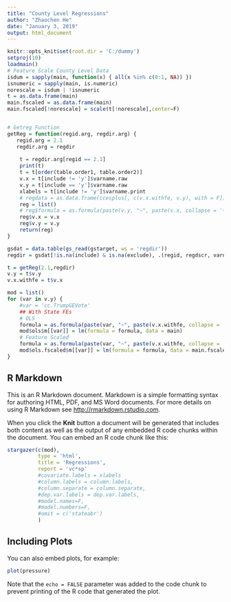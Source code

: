 ```yaml
---
title: "County Level Regressions"
author: "Zhaochen He"
date: "January 3, 2019"
output: html_document
---
```




```r
knitr::opts_knit$set(root.dir = 'C:/dummy')
setproj(10)
loadmain()
# Feature Scale County Level Data
isdum = sapply(main, function(x) { all(x %in% c(0:1, NA)) })
isnumeric = sapply(main, is.numeric)
norescale = isdum | !isnumeric
t = as.data.frame(main)
main.fscaled = as.data.frame(main)
main.fscaled[!norescale] = scale(t[!norescale],center=F)


# Getreg Function
getReg = function(regid.arg, regdir.arg) {
   regid.arg = 2.1
   regdir.arg = regdir
   
    t = regdir.arg[regid == 2.1]
    print(t)
    t = t[order(table.order1, table.order2)]
    v.x = t[include != 'y']$varname.raw
    v.y = t[include == 'y']$varname.raw
    xlabels = t[include != 'y']$varname.print
    # regdata = as.data.frame(ccesplus[, c(v.x.withfe, v.y), with = F])
    reg = list()
    # reg$formula = as.formula(paste(v.y, "~", paste(v.x, collapse = '+')))
    reg$v.x = v.x
    reg$v.y = v.y
    return(reg)
}

gsdat = data.table(gs_read(gstarget, ws = 'regdir'))
regdir = gsdat[!is.na(include) & is.na(exclude), .(regid, regdscr, varname.raw, varname.print, table.cat, table.order1, table.order2, exclude, include, flag1, flag2)]

t = getReg(2.1,regdir)
v.y = t$v.y
v.x.withfe = t$v.x

mod = list()
for (var in v.y) {
    #var = 'cc.TrumpGEVote'
    ## With State FEs
    # OLS
    formula = as.formula(paste(var, "~", paste(v.x.withfe, collapse = '+')))
    mod$ols$m[[var]] = lm(formula = formula, data = main)
    # Feature Scaled
    formula = as.formula(paste(var, "~", paste(v.x.withfe, collapse = '+')))
    mod$ols.fscaled$m[[var]] = lm(formula = formula, data = main.fscaled)
}
```

## R Markdown

This is an R Markdown document. Markdown is a simple formatting syntax for authoring HTML, PDF, and MS Word documents. For more details on using R Markdown see <http://rmarkdown.rstudio.com>.

When you click the **Knit** button a document will be generated that includes both content as well as the output of any embedded R code chunks within the document. You can embed an R code chunk like this:

```r
stargazer(c(mod),
          type = 'html', 
          title = 'Regressions', 
          report = 'vc*sp' 
          #covariate.labels = xlabels
          #column.labels = column.labels,
          #column.separate = column.separate,
          #dep.var.labels = dep.var.labels,
          #model.names=F,
          #model.numbers=F,
          #omit = c('stateabr')
          )
```

## Including Plots

You can also embed plots, for example:

```r
plot(pressure)
```

Note that the `echo = FALSE` parameter was added to the code chunk to prevent printing of the R code that generated the plot.
